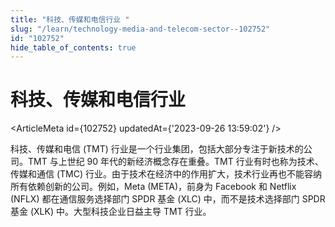 ```yaml
---
title: "科技、传媒和电信行业 "
slug: "/learn/technology-media-and-telecom-sector--102752"
id: "102752"
hide_table_of_contents: true
---
```



# 科技、传媒和电信行业 

<ArticleMeta id={102752} updatedAt={'2023-09-26 13:59:02'} />
<div className='border-solid border-b border-t-0 my-4 border-[var(--ifm-color-gray-300)]' />

科技、传媒和电信 (TMT) 行业是一个行业集团，包括大部分专注于新技术的公司。TMT 与上世纪 90 年代的新经济概念存在重叠。TMT 行业有时也称为技术、传媒和通信 (TMC) 行业。由于技术在经济中的作用扩大，技术行业再也不能容纳所有依赖创新的公司。例如，Meta (META)，前身为 Facebook 和 Netflix (NFLX) 都在通信服务选择部门 SPDR 基金 (XLC) 中，而不是技术选择部门 SPDR 基金 (XLK) 中。大型科技企业日益主导 TMT 行业。
